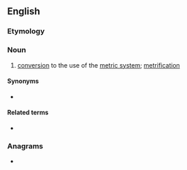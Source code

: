 ==English==

===Etymology===
{{suffix|en|metric|ation}}

===Noun===
{{en-noun}}

# [[conversion]] to the use of the [[metric system]]; [[metrification]]

====Synonyms====
* {{l|en|metrification}} {{qualifier|US|Canada}}

====Related terms====
* {{l|en|metricate}}

===Anagrams===
* {{anagrams|en|a=aceiimnortt|interatomic}}